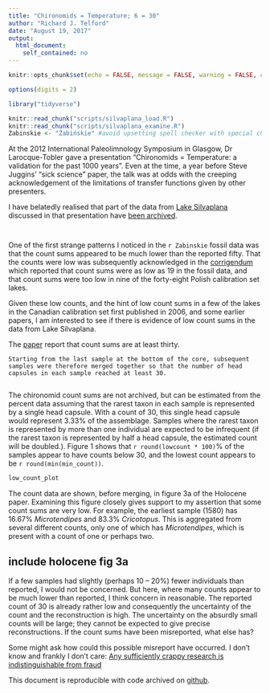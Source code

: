 ```yaml
---
title: "Chironomids = Temperature; 6 = 30"
author: "Richard J. Telford"
date: "August 19, 2017"
output: 
  html_document:
    self_contained: no
---
```

```r
knitr::opts_chunk$set(echo = FALSE, message = FALSE, warning = FALSE, cache = TRUE, cache.lazy=TRUE)

options(digits = 2)

library("tidyverse")

knitr::read_chunk("scripts/silvaplana_load.R")
knitr::read_chunk("scripts/silvaplana_examine.R")
Zabinskie <- "Żabińskie" #avoid upsetting spell checker with special characters
```

At the 2012 International Paleolimnology Symposium in Glasgow, Dr Larocque-Tobler gave a presentation "Chironomids = Temperature: a
validation for the past 1000 years". Even at the time, a year before Steve Juggins' "sick science" paper, the talk was at odds with the creeping acknowledgement of the limitations of transfer functions given by other presenters. 

I have belatedly realised that part of the data from [Lake Silvaplana](https://quantpalaeo.wordpress.com/2017/08/19/the-lake-silvaplana-papers/) discussed in that presentation have [been archived](https://www1.ncdc.noaa.gov/pub/data/paleo/paleolimnology/europe/switzerland/silvaplana2009.txt).

```r
```
```r
```

One of the first strange patterns I noticed in the `r Zabinskie` fossil data was that the count sums appeared to be much lower than the reported fifty. That the counts were low was subsequently acknowledged in the [corrigendum](http://www.sciencedirect.com/science/article/pii/S0277379116300221) which reported that count sums were as low as 19 in the fossil data, and that count sums were too low in nine of the forty-eight Polish calibration set lakes.

Given these low counts, and the hint of low count sums in a few of the lakes in the Canadian calibration set first published in 2006, and some earlier papers, I am interested to see if there is evidence of low count sums in the data from Lake Silvaplana.

The [paper](http://journals.sagepub.com/doi/abs/10.1177/0959683609348253) report that count sums are at least thirty.

`Starting from the last sample at the bottom of the
core, subsequent samples were therefore merged together so that
the number of head capsules in each sample reached at least 30.`

```r
```

The chironomid count sums are not archived, but can be estimated from the percent data assuming that the rarest taxon in each sample is represented by a single head capsule. With a count of 30, this single head capsule would represent 3.33% of the assemblage. Samples where the rarest taxon is represented by more than one individual are expected to be infrequent (if the rarest taxon is represented by half a head capsule, the estimated count will be doubled.). Figure 1 shows that `r round(lowcount * 100)`% of the samples appear to have counts below 30, and the lowest count appears to be `r round(min(min_count))`. 

```r
low_count_plot
```

The count data are shown, before merging, in figure 3a of the Holocene paper. Examining this figure closely gives support to my assertion that some count sums are very low. For example, the earliest sample (1580) has 16.67% _Microtendipes_ and 83.3% _Cricotopus_. This is aggregated from several different counts, only one of which has _Microtendipes_, which is present with a count of one or perhaps two.

## include holocene fig 3a

If a few samples had slightly (perhaps 10 -- 20%) fewer individuals than reported, I would not be concerned. But here, where many counts appear to be much lower than reported, I think concern in reasonable. The reported count of 30 is already rather low and consequently the uncertainty of the count and the reconstruction is high. The uncertainty on the absurdly small counts will be large; they cannot be expected to give precise reconstructions. If the count sums have been misreported, what else has?

Some might ask how could this possible misreport have occurred. I don't know and frankly I don't care:  [Any sufficiently crappy research is indistinguishable from fraud](http://andrewgelman.com/2016/06/20/clarkes-law-of-research/)

This document is reproducible with code archived on [github](https://github.com/richardjtelford/Zabinskie/tree/master/silvaplana).
